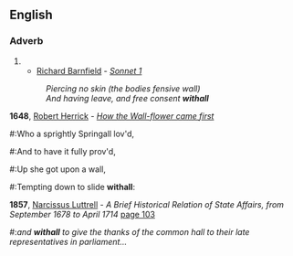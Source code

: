 {{see|Withall}}
==English==

===Adverb===
{{en-adv}}

# {{archaic spelling of|withal}}
#*[[w:Richard Barnfield|Richard Barnfield]] - ''[[s:Sonnet 1 (Barnfield)|Sonnet 1]]''
#:''Piercing no skin (the bodies fensive wall)''
#:''And having leave, and free consent '''withall'''''

'''1648''', [[w:Robert Herrick|Robert Herrick]] - ''[[s:How the Wall-flower came first, and why so called|How the Wall-flower came first]]''
#:Who a sprightly Springall lov'd,
#:And to have it fully prov'd,
#:Up she got upon a wall,
#:Tempting down to slide '''withall''':

'''1857''', [[w:Narcissus Luttrell|Narcissus Luttrell]] - ''A Brief Historical Relation of State Affairs, from September 1678 to April 1714 '' [http://books.google.com/books?id=F2ANAAAAIAAJ&pg=PA103&dq=withall+date:1600-1900&lr=&as_brr=0 page 103]
#:''and '''withall''' to give the thanks of the common hall to their late representatives in parliament...''